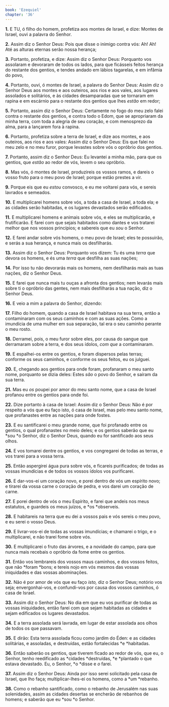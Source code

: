 ```yaml
---
book: 'Ezequiel'
chapter: '36'
---
```


**1.** E TU, ó filho do homem, profetiza aos montes de Israel, e dize: Montes de Israel, ouvi a palavra do Senhor.

**2.** Assim diz o Senhor Deus: Pois que disse o inimigo contra vós: Ah! Ah! Até as alturas eternas serão nossa herança;

**3.** Portanto, profetiza, e dize: Assim diz o Senhor Deus: Porquanto vos assolaram e devoraram de todos os lados, para que ficásseis feitos herança do restante dos gentios, e tendes andado em lábios tagarelas, e em infâmia do povo,

**4.** Portanto, ouvi, ó montes de Israel, a palavra do Senhor Deus: Assim diz o Senhor Deus aos montes e aos outeiros, aos rios e aos vales, aos lugares assolados e solitários, e às cidades desamparadas que se tornaram em rapina e em escárnio para o restante dos gentios que lhes *estão* em redor;

**5.** Portanto, assim diz o Senhor Deus: Certamente no fogo do meu zelo falei contra o restante dos gentios, e contra todo o Edom, que se apropriaram da minha terra, com toda a alegria de seu coração, e com menosprezo da alma, para a lançarem fora à rapina.

**6.** Portanto, profetiza sobre a terra de Israel, e dize aos montes, e aos outeiros, aos rios e aos vales: Assim diz o Senhor Deus: Eis que falei no meu zelo e no meu furor, porque levastes sobre vós o opróbrio dos gentios.

**7.** Portanto, assim diz o Senhor Deus: Eu levantei a minha mão, para que os gentios, que *estão* ao redor de vós, levem o seu opróbrio.

**8.** Mas vós, ó montes de Israel, produzireis os vossos ramos, e dareis o vosso fruto para o meu povo de Israel; porque estão prestes a vir.

**9.** Porque eis que eu *estou* convosco, e eu me voltarei para vós, e sereis lavrados e semeados.

**10.** E multiplicarei homens sobre vós, a toda a casa de Israel, a toda ela; e as cidades serão habitadas, e os lugares devastados serão edificados.

**11.** E multiplicarei homens e animais sobre vós, e eles se multiplicarão, e frutificarão. E farei com que sejais habitados como dantes e vos tratarei melhor que nos vossos princípios; e sabereis que eu *sou* o Senhor.

**12.** E farei andar sobre vós homens, o meu povo de Israel; eles te possuirão, e serás a sua herança, e nunca mais os desfilharás.

**13.** Assim diz o Senhor Deus: Porquanto vos dizem: Tu és uma *terra* que devora os homens, e és uma *terra* que desfilha as suas nações;

**14.** Por isso tu não devorarás mais os homens, nem desfilharás mais as tuas nações, diz o Senhor Deus.

**15.** E farei que nunca mais tu ouças a afronta dos gentios; nem levarás mais sobre ti o opróbrio das gentes, nem mais desfilharás a tua nação, diz o Senhor Deus.

**16.** E veio a mim a palavra do Senhor, dizendo:

**17.** Filho do homem, quando a casa de Israel habitava na sua terra, então a contaminaram com os seus caminhos e com as suas ações. Como a imundícia de uma mulher em sua separação, tal era o seu caminho perante o meu rosto.

**18.** Derramei, pois, o meu furor sobre eles, por causa do sangue que derramaram sobre a terra, e dos seus ídolos, *com que* a contaminaram.

**19.** E espalhei-os entre os gentios, e foram dispersos pelas terras; conforme os seus caminhos, e conforme os seus feitos, eu os julguei.

**20.** E, chegando aos gentios para onde foram, profanaram o meu santo nome, porquanto se dizia deles: Estes *são* o povo do Senhor, e saíram da sua terra.

**21.** Mas eu *os* poupei por amor do meu santo nome, que a casa de Israel profanou entre os gentios para onde foi.

**22.** Dize portanto à casa de Israel: Assim diz o Senhor Deus: Não é por respeito a vós que eu faço isto, ó casa de Israel, mas pelo meu santo nome, que profanastes entre as nações para onde fostes.

**23.** E eu santificarei o meu grande nome, que foi profanado entre os gentios, o qual profanastes no meio deles; e os gentios saberão que eu *sou *o Senhor, diz o Senhor Deus, quando eu for santificado aos seus olhos.

**24.** E vos tomarei dentre os gentios, e vos congregarei de todas as terras, e vos trarei para a vossa terra.

**25.** Então aspergirei água pura sobre vós, e ficareis purificados; de todas as vossas imundícias e de todos os vossos ídolos vos purificarei.

**26.** E dar-vos-ei um coração novo, e porei dentro de vós um espírito novo; e tirarei da vossa carne o coração de pedra, e vos darei um coração de carne.

**27.** E porei dentro de vós o meu Espírito, e farei que andeis nos meus estatutos, e guardeis os meus juízos, e *os *observeis.

**28.** E habitareis na terra que eu dei a vossos pais e vós sereis o meu povo, e eu serei o vosso Deus.

**29.** E livrar-vos-ei de todas as vossas imundícias; e chamarei o trigo, e o multiplicarei, e não trarei fome sobre vós.

**30.** E multiplicarei o fruto das árvores, e a novidade do campo, para que nunca mais recebais o opróbrio da fome entre os gentios.

**31.** Então vos lembrareis dos vossos maus caminhos, e dos vossos feitos, que não *foram *bons; e tereis nojo em vós mesmos das vossas iniquidades e das vossas abominações.

**32.** Não é por amor de vós que eu faço *isto,* diz o Senhor Deus; notório vos seja; envergonhai-vos, e confundi-vos por causa dos vossos caminhos, ó casa de Israel.

**33.** Assim diz o Senhor Deus: No dia em que eu vos purificar de todas as vossas iniquidades, então farei com que sejam habitadas as cidades e sejam edificados os lugares devastados.

**34.** E a terra assolada será lavrada, em lugar de estar assolada aos olhos de todos os que passavam.

**35.** E dirão: Esta terra assolada ficou como jardim do Éden: e as cidades solitárias, e assoladas, e destruídas, estão fortalecidas *e *habitadas.

**36.** Então saberão os gentios, que tiverem ficado ao redor de vós, que eu, o Senhor, tenho reedificado as *cidades *destruídas, *e *plantado o que estava devastado. Eu, o Senhor, *o *disse e *o* farei.

**37.** Assim diz o Senhor Deus: Ainda por isso serei solicitado pela casa de Israel, que lho faça; multiplicar-lhes-ei os homens, como a *um *rebanho.

**38.** Como o rebanho santificado, como o rebanho de Jerusalém nas suas solenidades, assim as cidades desertas se encherão de rebanhos de homens; e saberão que eu *sou *o Senhor.